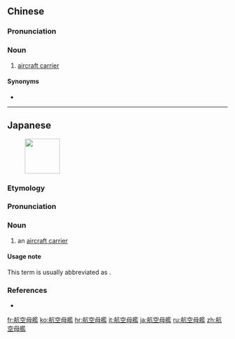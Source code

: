 {{also|航空母舰}}

==Chinese==
{{zh-forms|s=航空母舰|type=22}}
{{wikipedia|lang=zh|航空母舰}}

===Pronunciation===
{{zh-pron
|m=hángkōng mǔjiàn
|c=hong4 hung1 mou5 laam6
|cat=n
}}

===Noun===
{{zh-noun}}

# [[aircraft carrier]]

====Synonyms====
* {{zh-l|航母}}

{{zh-cat|Warships|Aviation}}

----

==Japanese==
{{ja-kanjitab|こう|くう|ぼ|かん|yomi=o}}
{{wikipedia|lang=ja}}
[[File:USS Saipan (LHA-2) 2.jpg|thumb|80px|{{ruby|{{lang|ja|[航](こう)[空](くう)[母](ぼ)[艦](かん)}}}}]]

===Etymology===
{{com|ja|航空|tr1=kōkū|t1=[[aviation]]|sort=こうくうぼかん|母艦|tr2=bokan|t2=[[mother ship]]}}

===Pronunciation===
{{ja-pron|acc=5|y=o|こうくう ぼかん}}

===Noun===
{{ja-noun|こうくう ぼかん|hhira=かうくうぼかん}}

# an [[aircraft carrier]]

====Usage note====
This term is usually abbreviated as {{ja-r|空%母|くう%ぼ}}.

===References===
* {{R:Meikyo}}

{{C|ja|Warships|Aviation|sort=こうくうぼかん}}

[[fr:航空母艦]]
[[ko:航空母艦]]
[[hr:航空母艦]]
[[it:航空母艦]]
[[ja:航空母艦]]
[[ru:航空母艦]]
[[zh:航空母艦]]
